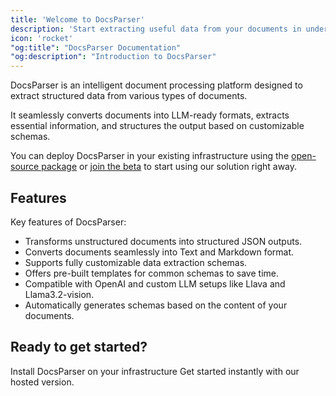 ```yaml
---
title: 'Welcome to DocsParser'
description: 'Start extracting useful data from your documents in under 5 minutes'
icon: 'rocket'
"og:title": "DocsParser Documentation"
"og:description": "Introduction to DocsParser"
---
```


DocsParser is an intelligent document processing platform designed to extract structured data from various types of documents.

It seamlessly converts documents into LLM-ready formats, extracts essential information, and structures the output based on customizable schemas.

You can deploy DocsParser in your existing infrastructure using the [open-source package](https://github.com/chadnpc/docsparser) or [join the beta](https://docsparser.is-cool.dev/signup) to start using our solution right away.

## Features

Key features of DocsParser:

- Transforms unstructured documents into structured JSON outputs.
- Converts documents seamlessly into Text and Markdown format.
- Supports fully customizable data extraction schemas.
- Offers pre-built templates for common schemas to save time.
- Compatible with OpenAI and custom LLM setups like Llava and Llama3.2-vision.
- Automatically generates schemas based on the content of your documents.

## Ready to get started?

<CardGroup cols={2}>
  <Card title="Open-source" icon="code" href="/introduction/setup/open-source">
  Install DocsParser on your infrastructure
  </Card>
  <Card title="Cloud" icon="cloud" href="/introduction/setup/docsparser-cloud">
  Get started instantly with our hosted version.
  </Card>
</CardGroup>


